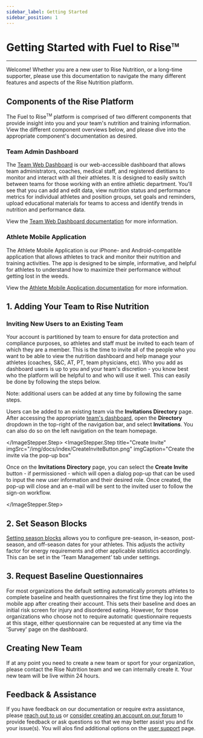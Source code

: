```yaml
---
sidebar_label: Getting Started
sidebar_position: 1
---
```



# Getting Started with Fuel to Rise<sup><font size="2">TM</font></sup>
---
Welcome! Whether you are a new user to Rise Nutrition, or a long-time supporter, please use this
documentation to navigate the many different features and aspects of the Rise Nutrition platform.

## Components of the Rise Platform

The Fuel to Rise<sup><font size="1">TM</font></sup> platform is comprised of two different components that
provide insight into you and your team's nutrition and training information.
View the different component overviews below, and please dive into the appropriate component's
documentation as desired.

### Team Admin Dashboard

The [Team Web Dashboard](https://app.risenutrition.org/) is our web-accessible dashboard that allows team administrators, coaches, medical staff, and registered dietitians to monitor and interact with all their athletes. It is designed to easily switch between teams for those working with an entire athletic department. You'll see that you can add and edit data, view nutrition status and performance metrics for individual athletes and position groups, set goals and reminders, upload educational materials for teams to access and identify trends in nutrition and performance data.

View the [Team Web Dashboard documentation][dashboard] for more information.

### Athlete Mobile Application

The Athlete Mobile Application is our iPhone- and Android-compatible application that
allows athletes to track and monitor their nutrition and training activities. The app is designed to
be simple, informative, and helpful for athletes to understand how to maximize their performance
without getting lost in the weeds.

View the [Athlete Mobile Application documentation][mobile] for more information.

## 1. Adding Your Team to Rise Nutrition


### Inviting New Users to an Existing Team

Your account is partitioned by team to ensure for data protection and compliance purposes, so athletes and staff must be invited to each team of which they are a member. This is the time to invite all of the people who you want to be able to view the nutrition dashboard and help manage your athletes (coaches, S&C, AT, PT, team physicians, etc). Who you add as dashboard users is up to you and your team's discretion - you know best who the platform will be helpful to and who will use it well. This can easily be done by following the steps below. 

Note: additional users can be added at any time by following the same steps. 

<ImageStepper>
  <ImageStepper.Step
    title="Navigate to Page"
    imgSrc="/img/docs/index/InvitationsDirectoryDropdown.png"
    imgCaption="Navigate to the Invitations Directory page"
  >

Users can be added to an existing team via the **Invitations Directory** page. After accessing
the appropriate [team's dashboard][dashboard], open the **Directory** dropdown in the top-right of the
navigation bar, and select **Invitations**. You can also do so on the left navigation on the team homepage. 

  </ImageStepper.Step>
  <ImageStepper.Step
    title="Create Invite"
    imgSrc="/img/docs/index/CreateInviteButton.png"
    imgCaption="Create the invite via the pop-up box"
  >

Once on the **Invitations Directory** page, you can select the **Create Invite** button - 
if permissioned - which will open a dialog pop-up that can be used to input the new user
information and their desired role. Once created, the pop-up will close and an e-mail will
be sent to the invited user to follow the sign-on workflow.


  </ImageStepper.Step>
</ImageStepper>

## 2. Set Season Blocks
[Setting season blocks][season] allows you to configure pre-season, in-season, post-season, and off-season dates for your athletes. This adjusts the activity factor for energy requirements and other applicable statistics accordingly. This can be set in the ‘Team Management’ tab under settings.

## 3. Request Baseline Questionnaires
For most organizations the default setting automatically prompts athletes to complete baseline and health questionnaires the first time they log into the mobile app after creating their account. This sets their baseline and does an initial risk screen for injury and disordered eating. However, for those organizations who choose not to require automatic questionnaire requests at this stage, either questionnaire can be requested at any time via the 'Survey' page on the dashboard. 

## Creating New Team
If at any point you need to create a new team or sport for your organization, please contact the Rise Nutrition team and we can internally create it. Your new team will be live within 24 hours. 

## Feedback & Assistance

If you have feedback on our documentation or require extra assistance, please [reach out to us][contact] or
[consider creating an account on our forum][forum] to provide feedback or ask questions so that we may better assist you and fix your issue(s). You will alos find additional options on the [user support][support] page. 



[beta]: https://en.wikipedia.org/wiki/Software_release_life_cycle#Beta
[contact]: https://risenutrition.org/contact
[dashboard]: /docs/dashboard
[forum]: https://forum.risenutrition.org
[mobile]: /docs/mobile
[support]: /docs/support
[season]: /docs/dashboard/season-blocks


